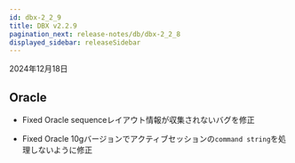 ```yaml
---
id: dbx-2_2_9
title: DBX v2.2.9
pagination_next: release-notes/db/dbx-2_2_8
displayed_sidebar: releaseSidebar
---
```


2024年12月18日

## Oracle

- <Status priority='0'>Fixed</Status> Oracle sequenceレイアウト情報が収集されないバグを修正

- <Status priority='0'>Fixed</Status> Oracle 10gバージョンでアクティブセッションの`command string`を処理しないように修正
